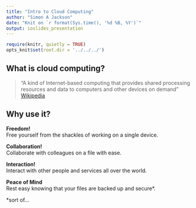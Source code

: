 ```yaml
---
title: "Intro to Cloud Computing"
author: "Simon A Jackson"
date: "Knit on `r format(Sys.time(), '%d %B, %Y')`"
output: ioslides_presentation
---
```


```r
require(knitr, quietly = TRUE)
opts_knit$set(root.dir = '../../../')
```

## What is cloud computing?

> "A kind of Internet-based computing that provides shared processing resources and data to computers and other devices on demand" [Wikipedia](https://en.wikipedia.org/wiki/Cloud_computing)

## Why use it?

**Freedom!**  
Free yourself from the shackles of working on a single device.

**Collaboration!**  
Collaborate with colleagues on a file with ease.

**Interaction!**  
Interact with other people and services all over the world.

**Peace of Mind**  
Rest easy knowing that your files are backed up and secure*.

*sort of...




